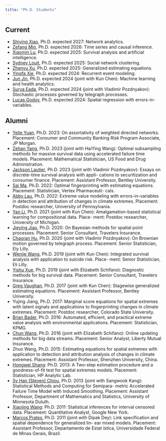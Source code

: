 ```yaml
---
title: "Ph.D. Students"
---
```


## Current

+ [Shiying Xiao](http://shiying-xiao.com), Ph.D. expected 2027: Network analytics.
+ [Zefang Min](https://zefangm.github.io/zfpw/), Ph.D. expected 2026: Time series and causal inference.
+ [Xiaomin Lu](https://xiaomin001.github.io/mysite/), Ph.D. expected 2025: Survival analysis and artificial intelligence.
+ [Sydney Louit](https://www.linkedin.com/in/sydney-louit-810538192/), Ph.D. expected 2025: Social network clustering.
+ [Zhenyu Xu](https://zhenyu1029.github.io), Ph.D. expected 2025: Generalized estimating equations.
+ [Yingfa Xie](https://www.linkedin.com/in/yingfa-xie-1ba57314a/), Ph.D. expected 2024: Recurrent event modeling.
+ [Jun Jin](https://www.linkedin.com/in/jun-jin-7714701b8/), Ph.D. expected 2024 (joint with Kun Chen): Machine learning and health analytics.
+ [Surya Eada](https://www.linkedin.com/in/surya-teja-eada-76b78229/), Ph.D. expected 2024 (joint with Vladimir Pozdnyakov): Stochastic processes governed by telegraph processes.
+ [Lucas Godoy](https://lcgodoy.me), Ph.D. expected 2024: Spatial regression with errors-in-variables.


## Alumni

+ [Yelie Yuan](https://www.linkedin.com/in/yelie-yuan-65123721b/), Ph.D. 2023: On assortativity of weighted directed networks. Placement: Consumer and Community Banking Risk Program Associate, JP Morgan.
+ [Zehan Yang](https://www.linkedin.com/in/zehan/), Ph.D. 2023 (joint with HaiYing Wang): Optimal subsampling methods for massive survival data using accelerated failure time models. Placement: Mathematical Statistician, US Food and Drug Administration.
+ [Jackson Lautier](https://jacksonlautier.com), Ph.D. 2023 (joint with Vladimir Pozdnyakov): Essays on discrete-time survival analysis with appli- cations to securitization and consumer finance. Placement: Assistant Professor, Bentley University.
+ [Sai Ma](https://www.linkedin.com/in/sai-ma-uconn/), Ph.D. 2022: Optimal fingerprinting with estimating equations. Placement: Statistician, Vertex Pharmaceuti- cals.
+ [Abby Lau](https://www.linkedin.com/in/yuen-tsz-abby-lau-400a49a4/), Ph.D. 2022: Extreme value modeling with errors-in-variables in detection and attribution of changes in climate extremes. Placement: Postdoc researcher, University of Pennsylvania.
+ [Yan Li](), Ph.D. 2021 (joint with Kun Chen): Amalgamation-based statistical learning for compositional data. Place- ment: Postdoc researcher, University of Michigan.
+ [Jieying Jiao](https://www.linkedin.com/in/jieying-jiao-217b3b128/), Ph.D. 2020: On Bayesian methods for spatial point processes. Placement: Senior Consultant, Travelers Insurance.
+ [Chaoran Hu](https://www.linkedin.com/in/chaoranhu/), Ph.D. 2020 (joint with Vladimir Pozdnyakov): On Brownian motion governed by telegraph process. Placement: Senior Statistician, Ely Lilly.
+ [Wenjie Wang](https://wwenjie.org), Ph.D. 2019 (joint with Kun Chen): Integrated survival analysis with application to suicide risk. Place- ment: Senior Statistician, Eli Lilly.
+ [Yishu Xue](https://yxue-me.com), Ph.D. 2019 (joint with Elizabeth Schifano): Diagnostic methods for big survival data. Placement: Senior Consultant, Travelers Insurance.
+ [Greg Vaughan](https://www.linkedin.com/in/greg-vaughan-16902922/), Ph.D. 2017 (joint with Kun Chen): Stagewise generalized estimating equations. Placement: Assistant Professor, Bentley University.
+ Yujing Jiang, Ph.D. 2017: Marginal score equations for spatial extremes with latent signals and applications to fingerprinting changes in climate extremes. Placement: Postdoc researcher, Colorado State University.
+ [Brian Bader](https://www.linkedin.com/in/brianbader1/), Ph.D. 2016: Automated, efficient, and practical extreme value analysis with environmental applications. Placement: Statistician, KPMG.
+ [Chun Wang](https://www.linkedin.com/in/chun-wang-0978674b/), Ph.D. 2016 (joint with Elizabeth Schifano): Online updating methods for big data streams. Placement: Senior Analyst, Liberty Mutual Insurance.
+ Zhuo Wang, Ph.D. 2015: Estimating equations for spatial extremes with application to detection and attribution analysis of changes in climate extremes. Placement: Assistant Professor, Shenzhen University, China.
+ [Hongwei Shang](https://www.linkedin.com/in/hongwei-shang-a38a9029/): Ph.D. 2013: A Two-step estimation procedure and a goodness-of-fit test for spatial extremes models. Placement: Statistician, HP Analytic Lab.
+ [Sy Han (Steven) Chiou](https://www.sychiou.com), Ph.D. 2013 (joint with Sangwook Kang): Statistical Methods and Computing for Semipara- metric Accelerated Failure Time Model with Induced Smoothing. Placement: Assistant Professor, Department of Mathematics and Statistics, University of Minnesota Duluth.
+ [Xiaojing Wang](https://www.linkedin.com/in/xiaojingw/): Ph.D. 2011: Statistical inferences for interval censored data. Placement: Quantitative Analyst, Google New York.
+ [Marcos Prates](https://www.est.ufmg.br/~marcosop/), Ph.D. 2011 (joint with Dipak Dey): Link specification and spatial dependence for generalized lin- ear mixed models. Placement: Assistant Professor, Departamento de Estat ́ıstica, Universidade Federal de Minas Gerais, Brazil.
